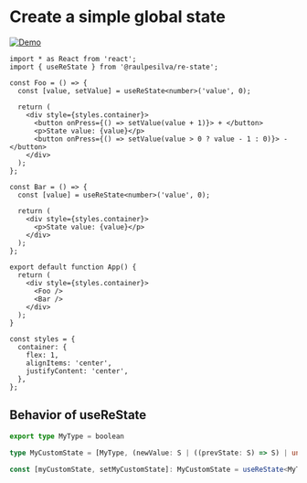 # Create a simple global state

[![Demo](https://badgen.net/badge/Demo/CodeSandbox/black)](https://codesandbox.io/s/basic-usage-re-state-86l06?file=/src/App.js)

```tsx
import * as React from 'react';
import { useReState } from '@raulpesilva/re-state';

const Foo = () => {
  const [value, setValue] = useReState<number>('value', 0);

  return (
    <div style={styles.container}>
      <button onPress={() => setValue(value + 1)}> + </button>
      <p>State value: {value}</p>
      <button onPress={() => setValue(value > 0 ? value - 1 : 0)}> - </button>
    </div>
  );
};

const Bar = () => {
  const [value] = useReState<number>('value', 0);

  return (
    <div style={styles.container}>
      <p>State value: {value}</p>
    </div>
  );
};

export default function App() {
  return (
    <div style={styles.container}>
      <Foo />
      <Bar />
    </div>
  );
}

const styles = {
  container: {
    flex: 1,
    alignItems: 'center',
    justifyContent: 'center',
  },
};
```

## Behavior of useReState

```ts
export type MyType = boolean

type MyCustomState = [MyType, (newValue: S | ((prevState: S) => S) | undefined ) => void]

const [myCustomState, setMyCustomState]: MyCustomState = useReState<MyType>(unicKey: String | symbol, initialValue?: MyType)
```
